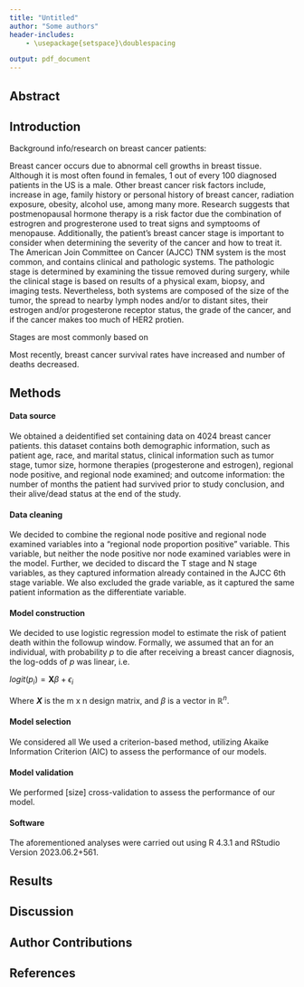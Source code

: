 ```yaml
---
title: "Untitled"
author: "Some authors"
header-includes:
    - \usepackage{setspace}\doublespacing

output: pdf_document
---
```


## Abstract

## Introduction

Background info/research on breast cancer patients:

Breast cancer occurs due to abnormal cell growths in breast tissue. Although it is most often found in females, 1 out of every 100 diagnosed patients in the US is a male. Other breast cancer risk factors include, increase in age, family history or personal history of breast cancer, radiation exposure, obesity, alcohol use, among many more. Research suggests that postmenopausal hormone therapy is a risk factor due the combination of estrogren and progresterone used to treat signs and symptooms of menopause. 
Additionally, the patient's breast cancer stage is important to consider when determining the severity of the cancer and how to treat it. The American Join Committee on Cancer (AJCC) TNM system is the most common, and contains clinical and pathologic systems. The pathologic stage is determined by examining the tissue removed during surgery, while the clinical stage is based on results of a physical exam, biopsy, and imaging tests. Nevertheless, both systems are composed of the size of the tumor, the spread to nearby lymph nodes and/or to distant sites, their estrogen and/or progesterone receptor status, the grade of the cancer, and if the cancer makes too much of HER2 protien. 



Stages are most commonly based on 

Most recently, breast cancer survival rates have increased and number of deaths decreased. 


## Methods

#### Data source

We obtained a deidentified set containing data on 4024 breast cancer patients. this dataset contains both demographic information, such as patient age, race, and marital status, clinical information such as tumor stage, tumor size, hormone therapies (progesterone and estrogen), regional node positive, and regional node examined; and outcome information: the number of months the patient had survived prior to study conclusion, and their alive/dead status at the end of the study.

#### Data cleaning

We decided to combine the regional node positive and regional node examined variables into a "regional node proportion positive" variable. This variable, but neither the node positive nor node examined variables were in the model. Further, we decided to discard the T stage and N stage variables, as they captured information already contained in the AJCC 6th stage variable. We also excluded the grade variable, as it captured the same patient information as the differentiate variable.

#### Model construction

We decided to use logistic regression model to estimate the risk of patient death within the followup window. Formally, we assumed that an for an individual, with probability *p* to die after receiving a breast cancer diagnosis, the log-odds of *p* was linear, i.e.

$logit(p_i) = \mathbf{X}\beta+ \epsilon_i$

Where ***X*** is the m x n design matrix, and $\beta$ is a vector in $\mathbb{R}^n$.

#### Model selection

We considered all We used a criterion-based method, utilizing Akaike Information Criterion (AIC) to assess the performance of our models.

#### Model validation

We performed [size] cross-validation to assess the performance of our model.

#### Software

The aforementioned analyses were carried out using R 4.3.1 and RStudio Version 2023.06.2+561.

## Results


## Discussion

## Author Contributions

## References
